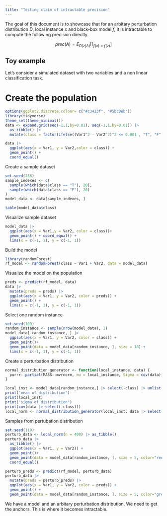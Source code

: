 ```yaml
---
title: "Testing claim of intractable precision"
---
```


The goal of this document is to showcase that for an arbitary perturbation distribution $D$, local instance $x$ and black-box model $f$, it is intractable to compute the following precision directly.

$$
prec(A) = E_{D(z|A)} [1_{f(x) = f(z)}]
$$

## Toy example

Let's consider a simulated dataset with two variables and a non linear classification task.

# Create the population

```r
options(ggplot2.discrete.colour= c("#c3423f", "#5bc0eb"))
library(tidyverse)
theme_set(theme_minimal())
data <- expand.grid(seq(-1,1,by=0.01), seq(-1,1,by=0.01)) |> 
  as_tibble() |>
  mutate(class = factor(ifelse((Var1^2 - Var2^2)^2 <= 0.001 , "T", "F")))

data |>
  ggplot(aes(x = Var1, y = Var2,color = class)) + 
  geom_point() +
  coord_equal()
```

Create a sample dataset

```r
set.seed(256)
sample_indexes <- c(
  sample(which(data$class == "T"), 20),
  sample(which(data$class == "F"), 20)
)
model_data <- data[sample_indexes, ]
```

```r
table(model_data$class)
```


Visualize sample dataset

```r
model_data |> 
  ggplot(aes(x = Var1,y = Var2, color = class))+
  geom_point() + coord_equal() +
  lims(x = c(-1, 1), y = c(-1, 1))
```


Build the model

```r
library(randomForest)
rf_model <- randomForest(class ~ Var1 + Var2, data = model_data)
```

Visualize the model on the population

```r
preds <- predict(rf_model, data)
data |>
  mutate(preds = preds) |>
  ggplot(aes(x = Var1, y = Var2, color = preds)) +
  geom_point() +
  lims(x = c(-1, 1), y = c(-1, 1))
```

Select one random instance

```r
set.seed(109)
random_instance <- sample(nrow(model_data), 1)
model_data[-random_instance, ] |>
  ggplot(aes(x = Var1, y = Var2, color = class)) +
  geom_point()+
  geom_point(data = model_data[random_instance, ], size = 10) +
  lims(x = c(-1, 1), y = c(-1, 1))
```


Create a perturbation distribution

```r
normal_distribution_generator <- function(local_instance, data) {
  purrr::partial(MASS::mvrnorm, mu = local_instance, Sigma = cov(data))
}
```


```r
local_inst <- model_data[random_instance,] |> select(-class) |> unlist()
print("mean of distribution")
print(local_inst)
print("sigma of distribution")
print(cov(data |> select(-class)))
local_norm <- normal_distribution_generator(local_inst, data |> select(-class))
```

Samples from pertubation distribution

```r
set.seed(110)
perturb_data <- local_norm(n = 400) |> as_tibble()
perturb_data |> 
  as_tibble() |> 
  ggplot(aes(x = Var1, y = Var2)) +
  geom_point()+
  geom_point(data = model_data[random_instance, ], size = 5, color="red") +
  coord_equal()
```


```r
perturb_preds <- predict(rf_model, perturb_data)
perturb_data |>
  mutate(preds = perturb_preds) |>
  ggplot(aes(x = Var1, y = Var2, color = preds)) +
  geom_point() +
  geom_point(data = model_data[random_instance, ], size = 5, color="green")
```

We have a model and an arbitary perturbation distribution, We need to get the anchors. This is where it becomes intractable. 

```r

```


